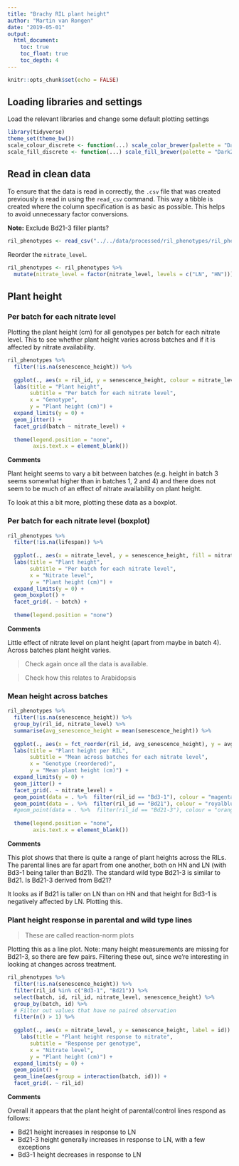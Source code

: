 ```yaml
---
title: "Brachy RIL plant height"
author: "Martin van Rongen"
date: "2019-05-01"
output:
  html_document:
    toc: true
    toc_float: true
    toc_depth: 4
---
```


```r
knitr::opts_chunk$set(echo = FALSE)
```

## Loading libraries and settings

Load the relevant libraries and change some default plotting settings

```r
library(tidyverse)
theme_set(theme_bw())
scale_colour_discrete <- function(...) scale_color_brewer(palette = "Dark2")
scale_fill_discrete <- function(...) scale_fill_brewer(palette = "Dark2")
```

## Read in clean data

To ensure that the data is read in correctly, the `.csv` file that was created previously is read in using the `read_csv` command. This way a tibble is created where the column specification is as basic as possible. This helps to avoid unnecessary factor conversions.

**Note:** Exclude Bd21-3 filler plants?

```r
ril_phenotypes <- read_csv("../../data/processed/ril_phenotypes/ril_phenotypic_data.csv")
```

Reorder the `nitrate_level`.

```r
ril_phenotypes <- ril_phenotypes %>%
  mutate(nitrate_level = factor(nitrate_level, levels = c("LN", "HN")))
```

## Plant height

### Per batch for each nitrate level

Plotting the plant height (cm) for all genotypes per batch for each nitrate level. This to see whether plant height varies across batches and if it is affected by nitrate availability.

```r
ril_phenotypes %>% 
  filter(!is.na(senescence_height)) %>% 
  
  ggplot(., aes(x = ril_id, y = senescence_height, colour = nitrate_level)) +
  labs(title = "Plant height", 
       subtitle = "Per batch for each nitrate level", 
       x = "Genotype", 
       y = "Plant height (cm)") +
  expand_limits(y = 0) +
  geom_jitter() +
  facet_grid(batch ~ nitrate_level) +
  
  theme(legend.position = "none",
        axis.text.x = element_blank())
```

**Comments**

Plant height seems to vary a bit between batches (e.g. height in batch 3 seems somewhat higher than in batches 1, 2 and 4) and there does not seem to be much of an effect of nitrate availability on plant height.

To look at this a bit more, plotting these data as a boxplot.

### Per batch for each nitrate level (boxplot)

```r
ril_phenotypes %>% 
  filter(!is.na(lifespan)) %>% 
  
  ggplot(., aes(x = nitrate_level, y = senescence_height, fill = nitrate_level)) +
  labs(title = "Plant height", 
       subtitle = "Per batch for each nitrate level", 
       x = "Nitrate level",
       y = "Plant height (cm)") +
  expand_limits(y = 0) +
  geom_boxplot() +
  facet_grid(. ~ batch) +
  
  theme(legend.position = "none")
```

**Comments**

Little effect of nitrate level on plant height (apart from maybe in batch 4). Across batches plant height varies.

> Check again once all the data is available.

> Check how this relates to Arabidopsis

### Mean height across batches

```r
ril_phenotypes %>%
  filter(!is.na(senescence_height)) %>% 
  group_by(ril_id, nitrate_level) %>% 
  summarise(avg_senescence_height = mean(senescence_height)) %>% 
  
  ggplot(., aes(x = fct_reorder(ril_id, avg_senescence_height), y = avg_senescence_height, colour = nitrate_level)) +
  labs(title = "Plant height per RIL", 
       subtitle = "Mean across batches for each nitrate level", 
       x = "Genotype (reordered)", 
       y = "Mean plant height (cm)") +
  expand_limits(y = 0) +
  geom_jitter() +
  facet_grid(. ~ nitrate_level) +
  geom_point(data = . %>%  filter(ril_id == "Bd3-1"), colour = "magenta", size = 3, alpha = 0.7) +
  geom_point(data = . %>%  filter(ril_id == "Bd21"), colour = "royalblue3", size = 3, alpha = 0.7) +
  #geom_point(data = . %>%  filter(ril_id == "Bd21-3"), colour = "orange", size = 3, alpha = 0.7) +
  
  theme(legend.position = "none",
        axis.text.x = element_blank())
```

**Comments**

This plot shows that there is quite a range of plant heights across the RILs. The parental lines are far apart from one another, both on HN and LN (with Bd3-1 being taller than Bd21). The standard wild type Bd21-3 is similar to Bd21. Is Bd21-3 derived from Bd21?

It looks as if Bd21 is taller on LN than on HN and that height for Bd3-1 is negatively affected by LN. Plotting this.

### Plant height response in parental and wild type lines

> These are called reaction-norm plots

Plotting this as a line plot. Note: many height measurements are missing for Bd21-3, so there are few pairs. Filtering these out, since we're interesting in looking at changes across treatment.

```r
ril_phenotypes %>% 
  filter(!is.na(senescence_height)) %>% 
  filter(ril_id %in% c("Bd3-1", "Bd21")) %>% 
  select(batch, id, ril_id, nitrate_level, senescence_height) %>% 
  group_by(batch, id) %>% 
  # Filter out values that have no paired observation
  filter(n() > 1) %>% 
  
  ggplot(., aes(x = nitrate_level, y = senescence_height, label = id)) +
    labs(title = "Plant height response to nitrate", 
       subtitle = "Response per genotype", 
       x = "Nitrate level", 
       y = "Plant height (cm)") +
  expand_limits(y = 0) +
  geom_point() +
  geom_line(aes(group = interaction(batch, id))) +
  facet_grid(. ~ ril_id)
```

**Comments**

Overall it appears that the plant height of parental/control lines respond as follows:

* Bd21 height increases in response to LN
* Bd21-3 height generally increases in response to LN, with a few exceptions
* Bd3-1 height decreases in response to LN
